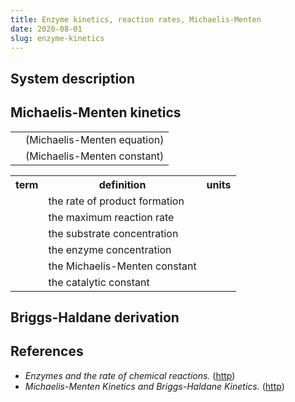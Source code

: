 ```yaml
---
title: Enzyme kinetics, reaction rates, Michaelis-Menten
date: 2020-08-01
slug: enzyme-kinetics
---
```


## System description

## Michaelis-Menten kinetics

<table class="noborder fullwidth">
<tr>
<td>
<Chem block="true" chem="
\frac{d\ce{[P]}}{dt} = \frac{V_{max} \ce{[S]}}{\ce{[S]} + K_M} = \frac{k_{cat}\ce{[E]}\ce{[S]}}{\ce{[S]} + K_M}
" />
</td>

<td>
(Michaelis-Menten equation)
</td>
</tr>

<tr>
<td>
<Chem block="true" chem="
K_M = \frac{k_{off} + k_{cat}}{k_{on}}
" />
</td>
<td>
(Michaelis-Menten constant)
</td>
</tr>

</table>


<table>
<tr>
<th>term</th>
<th>definition</th>
<th>units</th>
</tr>

<tr>
<td><Chem chem="d\ce{[P]}/dt"/></td>
<td>the rate of product formation</td>
<td><Chem chem="\pu{M sec-1}"/></td>
</tr>

<tr>
<td><Chem chem="V_{max}"/></td>
<td>the maximum reaction rate</td>
<td><Chem chem="\pu{M sec-1}"/></td>
</tr>

<tr>
<td><Chem chem="\ce{[S]}"/></td>
<td>the substrate concentration</td>
<td><Chem chem="\pu{M}"/></td>
</tr>

<tr>
<td><Chem chem="\ce{[E]}"/></td>
<td>the enzyme concentration</td>
<td><Chem chem="\pu{M}"/></td>
</tr>

<tr>
<td><Chem chem="K_M" /></td>
<td>the Michaelis-Menten constant</td>
<td><Chem chem="\pu{M}"/></td>
</tr>

<tr>
<td><Chem chem="k_{cat}" /></td>
<td>the catalytic constant</td>
<td><Chem chem="\pu{M sec-1}"/></td>
</tr>

</table>

## Briggs-Haldane derivation



## References
* _Enzymes and the rate of chemical reactions._ ([http](http://www.tiem.utk.edu/~gross/bioed/webmodules/enzymes.htm))
* _Michaelis-Menten Kinetics and Briggs-Haldane Kinetics._ ([http](https://depts.washington.edu/wmatkins/kinetics/michaelis-menten.html))
